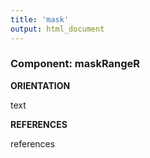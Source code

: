 ```yaml
---
title: 'mask'
output: html_document
---
```


### **Component: maskRangeR **

**ORIENTATION**

text

**REFERENCES**

references
